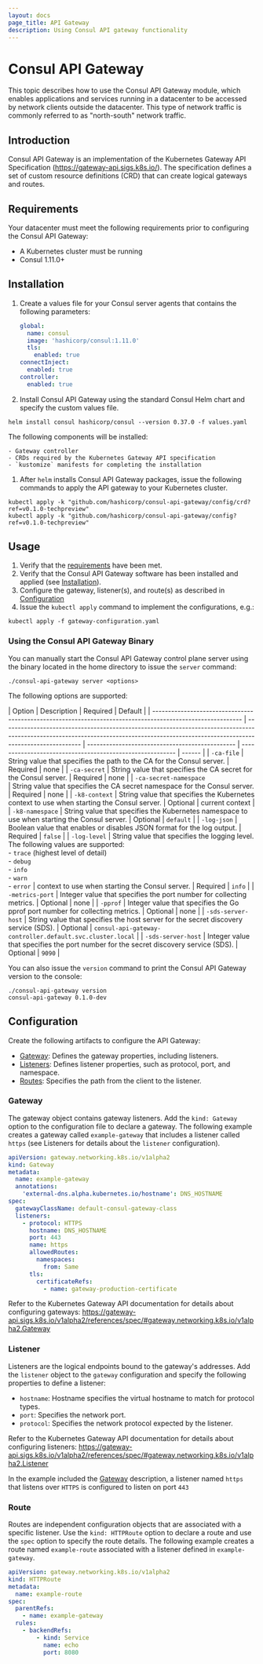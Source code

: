 ```yaml
---
layout: docs
page_title: API Gateway
description: Using Consul API gateway functionality
---
```


# Consul API Gateway

This topic describes how to use the Consul API Gateway module, which enables applications and services running in a datacenter to be accessed by network clients outside the datacenter. This type of network traffic is commonly referred to as "north-south" network traffic.

## Introduction

Consul API Gateway is an implementation of the Kubernetes Gateway API Specification (https://gateway-api.sigs.k8s.io/). The specification defines a set of custom resource definitions (CRD) that can create logical gateways and routes.

## Requirements

Your datacenter must meet the following requirements prior to configuring the Consul API Gateway:

- A Kubernetes cluster must be running
- Consul 1.11.0+

## Installation

1. Create a values file for your Consul server agents that contains the following parameters:

   ```yaml
   global:
     name: consul
     image: 'hashicorp/consul:1.11.0'
     tls:
       enabled: true
   connectInject:
     enabled: true
   controller:
     enabled: true
   ```

1. Install Consul API Gateway using the standard Consul Helm chart and specify the custom values file.

```shell-session
helm install consul hashicorp/consul --version 0.37.0 -f values.yaml
```

The following components will be installed:

    - Gateway controller
    - CRDs required by the Kubernetes Gateway API specification
    - `kustomize` manifests for completing the installation

1. After `helm` installs Consul API Gateway packages, issue the following commands to apply the API gateway to your Kubernetes cluster.

```shell-session
kubectl apply -k "github.com/hashicorp/consul-api-gateway/config/crd?ref=v0.1.0-techpreview"
kubectl apply -k "github.com/hashicorp/consul-api-gateway/config?ref=v0.1.0-techpreview"
```

## Usage

1. Verify that the [requirements](#requirements) have been met.
1. Verify that the Consul API Gateway software has been installed and applied (see [Installation](#installation)).
1. Configure the gateway, listener(s), and route(s) as described in [Configuration](#configuration)
1. Issue the `kubectl apply` command to implement the configurations, e.g.:

```shell-session
kubectl apply -f gateway-configuration.yaml
```

### Using the Consul API Gateway Binary

You can manually start the Consul API Gateway control plane server using the binary located in the home directory to issue the `server` command:

```shell-session
./consul-api-gateway server <options>
```

The following options are supported:

| Option                                                                                                     | Description                                                                                                                                                                           | Required                                        | Default                                                   |
| ---------------------------------------------------------------------------------------------------------- | ------------------------------------------------------------------------------------------------------------------------------------------------------------------------------------- | ----------------------------------------------- | --------------------------------------------------------- | ------ |
| `-ca-file`                                                                                                 | String value that specifies the path to the CA for the Consul server.                                                                                                                 | Required                                        | none                                                      |
| `-ca-secret`                                                                                               | String value that specifies the CA secret for the Consul server.                                                                                                                      | Required                                        | none                                                      |
| `-ca-secret-namespace` &nbsp; &nbsp; &nbsp; &nbsp; &nbsp; &nbsp; &nbsp; &nbsp; &nbsp; &nbsp; &nbsp; &nbsp; | String value that specifies the CA secret namespace for the Consul server.                                                                                                            | Required                                        | none                                                      |
| `-k8-context`                                                                                              | String value that specifies the Kubernetes context to use when starting the Consul server.                                                                                            | Optional                                        | current context                                           |
| `-k8-namespace`                                                                                            | String value that specifies the Kubernetes namespace to use when starting the Consul server.                                                                                          | Optional                                        | `default`                                                 |
| `-log-json`                                                                                                | Boolean value that enables or disables JSON format for the log output.                                                                                                                | Required                                        | `false`                                                   |
| `-log-level`                                                                                               | String value that specifies the logging level. The following values are supported: <br/>- `trace` (highest level of detail) <br/>- `debug` <br/>- `info` <br/>- `warn` <br/>- `error` | context to use when starting the Consul server. | Required                                                  | `info` |
| `-metrics-port`                                                                                            | Integer value that specifies the port number for collecting metrics.                                                                                                                  | Optional                                        | none                                                      |
| `-pprof`                                                                                                   | Integer value that specifies the Go pprof port number for collecting metrics.                                                                                                         | Optional                                        | none                                                      |
| `-sds-server-host`                                                                                         | String value that specifies the host server for the secret discovery service (SDS).                                                                                                   | Optional                                        | `consul-api-gateway-controller.default.svc.cluster.local` |
| `-sds-server-host`                                                                                         | Integer value that specifies the port number for the secret discovery service (SDS).                                                                                                  | Optional                                        | `9090`                                                    |

You can also issue the `version` command to print the Consul API Gateway version to the console:

```shell-session
./consul-api-gateway version
consul-api-gateway 0.1.0-dev
```

## Configuration

Create the following artifacts to configure the API Gateway:

- [Gateway](#gateway): Defines the gateway properties, including listeners.
- [Listeners](#listeners): Defines listener properties, such as protocol, port, and namespace.
- [Routes](#routes): Specifies the path from the client to the listener.

### Gateway

The gateway object contains gateway listeners.
Add the `kind: Gateway` option to the configuration file to declare a gateway.
The following example creates a gateway called `example-gateway` that includes a listener called `https` (see Listeners for details about the `listener` configuration).

```yaml
apiVersion: gateway.networking.k8s.io/v1alpha2
kind: Gateway
metadata:
  name: example-gateway
  annotations:
    'external-dns.alpha.kubernetes.io/hostname': DNS_HOSTNAME
spec:
  gatewayClassName: default-consul-gateway-class
  listeners:
    - protocol: HTTPS
      hostname: DNS_HOSTNAME
      port: 443
      name: https
      allowedRoutes:
        namespaces:
          from: Same
      tls:
        certificateRefs:
          - name: gateway-production-certificate
```

Refer to the Kubernetes Gateway API documentation for details about configuring gateways:
https://gateway-api.sigs.k8s.io/v1alpha2/references/spec/#gateway.networking.k8s.io/v1alpha2.Gateway

### Listener

Listeners are the logical endpoints bound to the gateway's addresses.
Add the `listener` object to the `gateway` configuration and specify the following properties to define a listener:

- `hostname`: Hostname specifies the virtual hostname to match for protocol types.
- `port`: Specifies the network port.
- `protocol`: Specifies the network protocol expected by the listener.

Refer to the Kubernetes Gateway API documentation for details about configuring listeners:
https://gateway-api.sigs.k8s.io/v1alpha2/references/spec/#gateway.networking.k8s.io/v1alpha2.Listener

In the example included the [Gateway](#gateway) description, a listener named `https` that listens over `HTTPS` is configured to listen on port `443`

### Route

Routes are independent configuration objects that are associated with a specific listener.
Use the `kind: HTTPRoute` option to declare a route and use the `spec` option to specify the route details.
The following example creates a route named `example-route` associated with a listener defined in `example-gateway`.

```yaml
apiVersion: gateway.networking.k8s.io/v1alpha2
kind: HTTPRoute
metadata:
  name: example-route
spec:
  parentRefs:
    - name: example-gateway
  rules:
    - backendRefs:
        - kind: Service
          name: echo
          port: 8080
```

